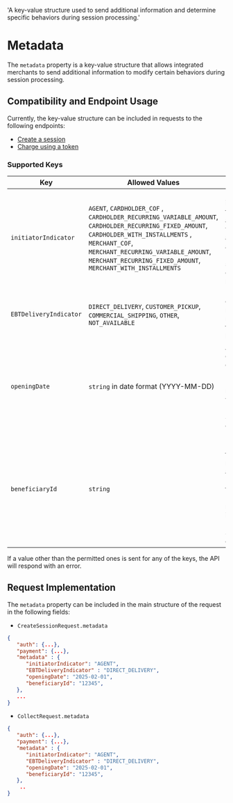    'A key-value structure used to send additional information and determine specific behaviors during session processing.'

# Metadata

The `metadata` property is a key-value structure that allows integrated merchants to send additional information to modify certain behaviors during session processing.

## Compatibility and Endpoint Usage

Currently, the key-value structure can be included in requests to the following endpoints:  
- [Create a session](/checkout/api/reference/session#create-a-session)  
- [Charge using a token](/checkout/api/reference/token#charge-using-token)  

### Supported Keys

| Key                    | Allowed Values | Description |
|------------------------|--------------------|---------------------------------------------|
| `initiatorIndicator`   | `AGENT`, `CARDHOLDER_COF` , `CARDHOLDER_RECURRING_VARIABLE_AMOUNT`, `CARDHOLDER_RECURRING_FIXED_AMOUNT`, `CARDHOLDER_WITH_INSTALLMENTS` , `MERCHANT_COF`, `MERCHANT_RECURRING_VARIABLE_AMOUNT`, `MERCHANT_RECURRING_FIXED_AMOUNT`, `MERCHANT_WITH_INSTALLMENTS`  | Defines who initiates the transaction and under what agreement, according to Mastercard’s stored credential rules. |
| `EBTDeliveryIndicator` | `DIRECT_DELIVERY`, `CUSTOMER_PICKUP`, `COMMERCIAL_SHIPPING`, `OTHER`, `NOT_AVAILABLE` | Indicates the delivery method related to the EBT benefit. |
| `openingDate`          | `string` in date format (YYYY-MM-DD) | Account creation date. Required for PSE in merchants with “Financial Services” category. |
| `beneficiaryId`        | `string`           | Beneficiary ID linked to the receiving account in a PSE transaction. Required for merchants in the “Financial Services” category. |

<Note>
If a value other than the permitted ones is sent for any of the keys, the API will respond with an error.
</Note>

## Request Implementation

The `metadata` property can be included in the main structure of the request in the following fields:

- `CreateSessionRequest.metadata`  
```json {{ 'title': 'CreateSessionRequest' }}
{
   "auth": {...},
   "payment": {...},
   "metadata" : {
      "initiatorIndicator": "AGENT",
      "EBTDeliveryIndicator" : "DIRECT_DELIVERY",
      "openingDate": "2025-02-01",
      "beneficiaryId": "12345",
   },
   ...
}
```

- `CollectRequest.metadata`  
```json {{ 'title': 'CollectRequest' }}
{
   "auth": {...},
   "payment": {...},
   "metadata" : {
      "initiatorIndicator": "AGENT",
      "EBTDeliveryIndicator" : "DIRECT_DELIVERY",
      "openingDate": "2025-02-01",
      "beneficiaryId": "12345",
   },
    ..
}
```